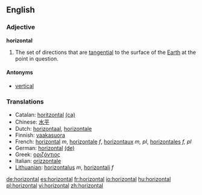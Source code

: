 ==English==

===Adjective===
'''horizontal'''

# The set of directions that are [[tangential]] to the surface of the [[Earth]] at the point in question.

====Antonyms====
*[[vertical]]

===Translations===
*Catalan: [[horitzontal]] [[:ca:horitzontal|(ca)]]
*Chinese: [[水平]]
*Dutch: [[horizontaal]], [[horizontale]]
*Finnish: [[vaakasuora]]
*French: [[horizontal]] ''m'', [[horizontale]] ''f'', [[horizontaux]] ''m, pl'', [[horizontales]] ''f, pl''
*German: [[horizontal]] [[:de:horizontal|(de)]]
*Greek: [[οριζόντιος]]
*Italian: [[orizzontale]]
*[[Lithuanian]]: [[horizontalus]] ''m'', [[horizontali]] ''f''

[[de:horizontal]]
[[es:horizontal]]
[[fr:horizontal]]
[[io:horizontal]]
[[hu:horizontal]]
[[pl:horizontal]]
[[vi:horizontal]]
[[zh:horizontal]]
